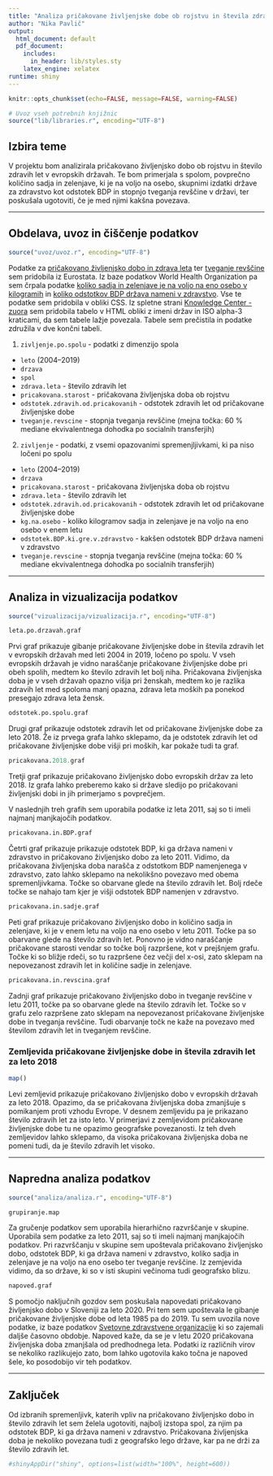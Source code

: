 ```yaml
---
title: "Analiza pričakovane življenjske dobe ob rojstvu in števila zdravih let v Evropi"
author: "Nika Pavlič"
output:
  html_document: default
  pdf_document:
    includes:
      in_header: lib/styles.sty
    latex_engine: xelatex
runtime: shiny
---
```


```r
knitr::opts_chunk$set(echo=FALSE, message=FALSE, warning=FALSE)

# Uvoz vseh potrebnih knjižnic
source("lib/libraries.r", encoding="UTF-8")
```


## Izbira teme

V projektu bom analizirala pričakovano življenjsko dobo ob rojstvu in število zdravih let v evropskih državah. Te bom primerjala s spolom, povprečno količino sadja in zelenjave, ki je na voljo na osebo, skupnimi izdatki države za zdravstvo kot odstotek BDP in stopnjo tveganja revščine v državi, ter poskušala ugotoviti, če je med njimi kakšna povezava.

***

## Obdelava, uvoz in čiščenje podatkov

```r
source("uvoz/uvoz.r", encoding="UTF-8")
```

Podatke za [pričakovano življenjsko dobo in zdrava leta](https://appsso.eurostat.ec.europa.eu/nui/show.do?dataset=hlth_hlye&lang=en) ter [tveganje revščine](https://appsso.eurostat.ec.europa.eu/nui/show.do?dataset=ilc_li02&lang=en) sem pridobila iz Eurostata. Iz baze podatkov World Health Organization pa sem črpala podatke [koliko sadja in zelenjave je na voljo na eno osebo v kilogramih](https://gateway.euro.who.int/en/indicators/hfa_446-3240-average-amount-of-fruits-and-vegetables-available-per-person-per-year-kg/) in [koliko odstotkov BDP država nameni v zdravstvo](https://gateway.euro.who.int/en/indicators/hfa_566-6711-total-health-expenditure-as-of-gdp/). Vse te podatke sem pridobila v obliki CSS. Iz spletne strani [Knowledge Center - zuora](https://knowledgecenter.zuora.com/BB_Introducing_Z_Business/D_Country%2C_State%2C_and_Province_Codes/A_Country_Names_and_Their_ISO_Codes) sem pridobila tabelo v HTML obliki z imeni držav in ISO alpha-3 kraticami, da sem tabele lažje povezala. Tabele sem prečistila in podatke združila v dve končni tabeli.

1. `zivljenje.po.spolu` - podatki z dimenzijo spola
  - `leto` (2004--2019)
  - `drzava`
  - `spol`
  - `zdrava.leta` - število zdravih let
  - `pricakovana.starost` - pričakovana življenjska doba ob rojstvu
  - `odstotek.zdravih.od.pricakovanih` - odstotek zdravih let od pričakovane življenjske dobe
  - `tveganje.revscine` - stopnja tveganja revščine (mejna točka: 60 % mediane ekvivalentnega dohodka po socialnih transferjih)


2. `zivljenje` - podatki, z vsemi opazovanimi spremenjljivkami, ki pa niso ločeni po spolu
  - `leto` (2004--2019)
  - `drzava`
  - `pricakovana.starost` - pričakovana življenjska doba ob rojstvu
  - `zdrava.leta` - število zdravih let
  - `odstotek.zdravih.od.pricakovanih` - odstotek zdravih let od pričakovane življenjske dobe
  - `kg.na.osebo` - koliko kilogramov sadja in zelenjave je na voljo na eno osebo v enem letu
  - `odstotek.BDP.ki.gre.v.zdravstvo` - kakšen odstotek BDP država nameni v zdravstvo
  - `tveganje.revscine` - stopnja tveganja revščine (mejna točka: 60 % mediane ekvivalentnega dohodka po socialnih transferjih)
 
 
***

## Analiza in vizualizacija podatkov

```r
source("vizualizacija/vizualizacija.r", encoding="UTF-8")
```
```r
leta.po.drzavah.graf
```
Prvi graf prikazuje gibanje pričakovane življenjske dobe in števila zdravih let v evropskih državah med leti 2004 in 2019, ločeno po spolu. V vseh evropskih državah je vidno naraščanje pričakovane življenjske dobe pri obeh spolih, medtem ko število zdravih let bolj niha. Pričakovana življenjska doba je v vseh državah opazno višja pri ženskah, medtem ko je razlika zdravih let med spoloma manj opazna, zdrava leta moških pa ponekod presegajo zdrava leta žensk.

```r
odstotek.po.spolu.graf
```
Drugi graf prikazuje odstotek zdravih let od pričakovane življenjske dobe za leto 2018. Že iz prvega grafa lahko sklepamo, da je odstotek zdravih let od pričakovane življenjske dobe višji pri moških, kar pokaže tudi ta graf.


```r
pricakovana.2018.graf
```
Tretji graf prikazuje pričakovano življenjsko dobo evropskih držav za leto 2018. Iz grafa lahko preberemo kako si države sledijo po pričakovani življenjski dobi in jih primerjamo s povprečjem.

V naslednjih treh grafih sem uporabila podatke iz leta 2011, saj so ti imeli najmanj manjkajočih podatkov.

```r
pricakovana.in.BDP.graf
```
Četrti graf prikazuje prikazuje odstotek BDP, ki ga država nameni v zdravstvo in pričakovano življenjsko dobo za leto 2011. Vidimo, da pričakovana življenjska doba narašča z odstotkom BDP namenjenega v zdravstvo, zato lahko sklepamo na nekolikšno povezavo med obema spremenljivkama. Točke so obarvane glede na število zdravih let. Bolj rdeče točke se nahajo tam kjer je višji odstotek BDP namenjen v zdravstvo.


```r
pricakovana.in.sadje.graf
```
Peti graf prikazuje pričakovano življenjsko dobo in količino sadja in zelenjave, ki je v enem letu na voljo na eno osebo v letu 2011. Točke pa so obarvane glede na število zdravih let. Ponovno je vidno naraščanje pričakovane starosti vendar so točke bolj razpršene, kot v prejšnjem grafu. Točke ki so bližje rdeči, so tu razpršene čez večji del x-osi, zato sklepam na nepovezanost zdravih let in količine sadje in zelenjave.



```r
pricakovana.in.revscina.graf
```
Zadnji graf prikazuje pričakovano življenjsko dobo in tveganje revščine v letu 2011, točke pa so obarvane glede na število zdravih let. Točke so v grafu zelo razpršene zato sklepam na nepovezanost pričakovane življenjske dobe in tveganja revščine. 
Tudi obarvanje točk ne kaže na povezavo med številom zdravih let in tveganjem revščine.

### Zemljevida pričakovane življenjske dobe in števila zdravih let za leto 2018

```r
map()
```

Levi zemljevid prikazuje pričakovano življenjsko dobo v evropskih državah za leto 2018. Opazimo, da se pričakovana življenjska doba zmanjšuje s pomikanjem proti vzhodu Evrope. V desnem zemljevidu pa je prikazano število zdravih let za isto leto. V primerjavi z zemljevidom pričakovane življenjske dobe tu ne opazimo geografske povezanosti. Iz teh dveh zemljevidov lahko sklepamo, da visoka pričakovana življenjska doba ne pomeni tudi, da je število zdravih let visoko.

***

## Napredna analiza podatkov

```r
source("analiza/analiza.r", encoding="UTF-8")
```

```r
grupiranje.map
```
Za gručenje podatkov sem uporabila hierarhično razvrščanje v skupine. Uporabila sem podatke za leto 2011, saj so ti imeli najmanj manjkajočih podatkov. Pri razvrščanju v skupine sem upoštevala pričakovano življenjsko dobo, odstotek BDP, ki ga država nameni v zdravstvo, koliko sadja in zelenjave je na voljo na eno osebo ter tveganje revščine. Iz zemjevida vidimo, da so države, ki so v isti skupini večinoma tudi geografsko blizu. 



```r
napoved.graf
```
S pomočjo naključnih gozdov sem poskušala napovedati pričakovano življenjsko dobo v Sloveniji za leto 2020. Pri tem sem upoštevala le gibanje pričakovane življenjske dobe od leta 1985 pa do 2019. Tu sem uvozila nove podatke, iz baze podatkov [Svetovne zdravstvene organizacije](https://gateway.euro.who.int/en/indicators/hfa_43-1010-life-expectancy-at-birth-years/) ki so zajemali daljše časovno obdobje. Napoved kaže, da se je v letu 2020 pričakovana življenjska doba zmanjšala od predhodnega leta. Podatki iz različnih virov se nekoliko razlikujejo zato, bom lahko ugotovila kako točna je napoved šele, ko posodobijo vir teh podatkov.


***

## Zaključek

Od izbranih spremenljivk, katerih vpliv na pričakovano življenjsko dobo in število zdravih let sem želela ugotoviti, najbolj izstopa spol, za njim pa odstotek BDP, ki ga država nameni v zdravstvo. Pričakovana življenjska doba je nekoliko povezana tudi z geografsko lego države, kar pa ne drži za število zdravih let.  

```r
#shinyAppDir("shiny", options=list(width="100%", height=600))
```

